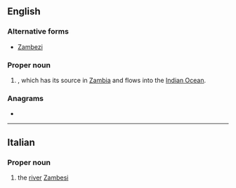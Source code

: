 ==English==
{{wikipedia}}

===Alternative forms===
* [[Zambezi]]

===Proper noun===
{{en-proper noun}}

# {{place|en|river|r/Southern Africa}}, which has its source in [[Zambia]] and flows into the [[Indian Ocean]].

===Anagrams===
* {{anagrams|en|a=abeimsz|Ziembas}}

----

==Italian==
{{wikipedia|lang=it}}

===Proper noun===
{{it-proper noun|m}}

# the [[river]] [[Zambesi]]

{{C|it|Rivers}}